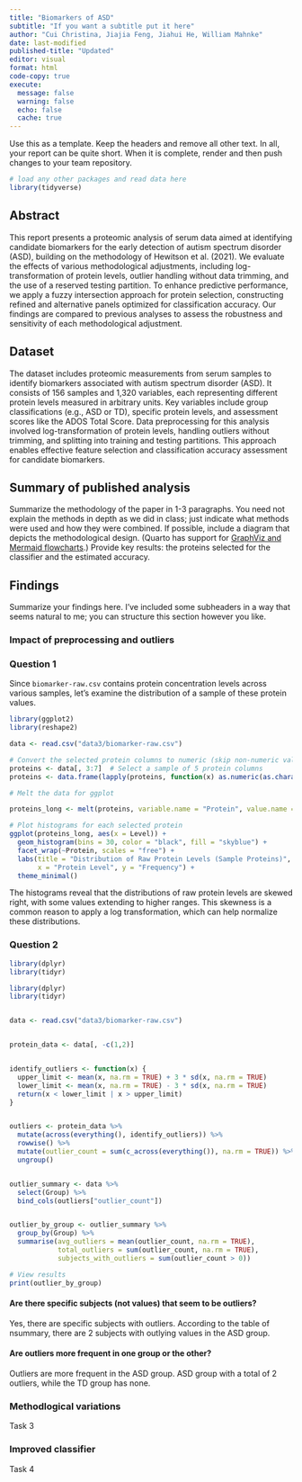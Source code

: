 ```yaml
---
title: "Biomarkers of ASD"
subtitle: "If you want a subtitle put it here"
author: "Cui Christina, Jiajia Feng, Jiahui He, William Mahnke"
date: last-modified
published-title: "Updated"
editor: visual
format: html
code-copy: true
execute:
  message: false
  warning: false
  echo: false
  cache: true
---
```


Use this as a template. Keep the headers and remove all other text. In all, your report can be quite short. When it is complete, render and then push changes to your team repository.

```r
# load any other packages and read data here
library(tidyverse)
```

## Abstract

This report presents a proteomic analysis of serum data aimed at identifying candidate biomarkers for the early detection of autism spectrum disorder (ASD), building on the methodology of Hewitson et al. (2021). We evaluate the effects of various methodological adjustments, including log-transformation of protein levels, outlier handling without data trimming, and the use of a reserved testing partition. To enhance predictive performance, we apply a fuzzy intersection approach for protein selection, constructing refined and alternative panels optimized for classification accuracy. Our findings are compared to previous analyses to assess the robustness and sensitivity of each methodological adjustment.

## Dataset

The dataset includes proteomic measurements from serum samples to identify biomarkers associated with autism spectrum disorder (ASD). It consists of 156 samples and 1,320 variables, each representing different protein levels measured in arbitrary units. Key variables include group classifications (e.g., ASD or TD), specific protein levels, and assessment scores like the ADOS Total Score. Data preprocessing for this analysis involved log-transformation of protein levels, handling outliers without trimming, and splitting into training and testing partitions. This approach enables effective feature selection and classification accuracy assessment for candidate biomarkers.

## Summary of published analysis

Summarize the methodology of the paper in 1-3 paragraphs. You need not explain the methods in depth as we did in class; just indicate what methods were used and how they were combined. If possible, include a diagram that depicts the methodological design. (Quarto has support for [GraphViz and Mermaid flowcharts](https://quarto.org/docs/authoring/diagrams.html).) Provide key results: the proteins selected for the classifier and the estimated accuracy.

## Findings

Summarize your findings here. I've included some subheaders in a way that seems natural to me; you can structure this section however you like.

### Impact of preprocessing and outliers

### Question 1

Since `biomarker-raw.csv` contains protein concentration levels across various samples, let's examine the distribution of a sample of these protein values.

```r
library(ggplot2)
library(reshape2)
```

```r
data <- read.csv("data3/biomarker-raw.csv")

# Convert the selected protein columns to numeric (skip non-numeric values)
proteins <- data[, 3:7]  # Select a sample of 5 protein columns
proteins <- data.frame(lapply(proteins, function(x) as.numeric(as.character(x))))

# Melt the data for ggplot

proteins_long <- melt(proteins, variable.name = "Protein", value.name = "Level")

# Plot histograms for each selected protein
ggplot(proteins_long, aes(x = Level)) +
  geom_histogram(bins = 30, color = "black", fill = "skyblue") +
  facet_wrap(~Protein, scales = "free") +
  labs(title = "Distribution of Raw Protein Levels (Sample Proteins)",
       x = "Protein Level", y = "Frequency") +
  theme_minimal()

```

The histograms reveal that the distributions of raw protein levels are skewed right, with some values extending to higher ranges. This skewness is a common reason to apply a log transformation, which can help normalize these distributions.\

### Question 2

```r
library(dplyr)
library(tidyr)
```

```r

library(dplyr)
library(tidyr)


data <- read.csv("data3/biomarker-raw.csv")


protein_data <- data[, -c(1,2)]  


identify_outliers <- function(x) {
  upper_limit <- mean(x, na.rm = TRUE) + 3 * sd(x, na.rm = TRUE)
  lower_limit <- mean(x, na.rm = TRUE) - 3 * sd(x, na.rm = TRUE)
  return(x < lower_limit | x > upper_limit)
}


outliers <- protein_data %>%
  mutate(across(everything(), identify_outliers)) %>%
  rowwise() %>%
  mutate(outlier_count = sum(c_across(everything()), na.rm = TRUE)) %>%
  ungroup()


outlier_summary <- data %>%
  select(Group) %>%
  bind_cols(outliers["outlier_count"])


outlier_by_group <- outlier_summary %>%
  group_by(Group) %>%
  summarise(avg_outliers = mean(outlier_count, na.rm = TRUE),
            total_outliers = sum(outlier_count, na.rm = TRUE),
            subjects_with_outliers = sum(outlier_count > 0))

# View results
print(outlier_by_group)

```

#### Are there specific subjects (not values) that seem to be outliers?

Yes, there are specific subjects with outliers. According to the table of nsummary, there are 2 subjects with outlying values in the ASD group.

#### Are outliers more frequent in one group or the other?

Outliers are more frequent in the ASD group. ASD group with a total of 2 outliers, while the TD group has none.

### Methodlogical variations

Task 3

### Improved classifier

Task 4
